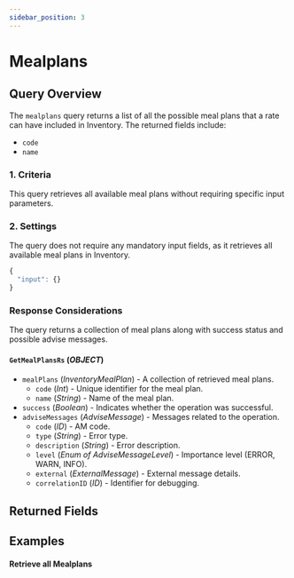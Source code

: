 ```yaml
---
sidebar_position: 3
---
```











































# Mealplans

## Query Overview

The `mealplans` query returns a list of all the possible meal plans that a rate can have included in Inventory. The returned fields include:

* `code`
* `name`

### 1. Criteria

This query retrieves all available meal plans without requiring specific input parameters.

### 2. Settings

The query does not require any mandatory input fields, as it retrieves all available meal plans in Inventory.

```js
{
  "input": {}
}
```

### Response Considerations

The query returns a collection of meal plans along with success status and possible advise messages.

#### `GetMealPlansRs` (*OBJECT*)
* `mealPlans` (*InventoryMealPlan*) - A collection of retrieved meal plans.
    * `code` (*Int*) - Unique identifier for the meal plan.
    * `name` (*String*) - Name of the meal plan.
* `success` (*Boolean*) - Indicates whether the operation was successful.
* `adviseMessages` (*AdviseMessage*) - Messages related to the operation.
    * `code` (*ID*) - AM code.
    * `type` (*String*) - Error type.
    * `description` (*String*) - Error description.
    * `level` (*Enum of AdviseMessageLevel*) - Importance level (ERROR, WARN, INFO).
    * `external` (*ExternalMessage*) - External message details.
    * `correlationID` (*ID*) - Identifier for debugging.







## Returned Fields

<GetMealPlansRs />


## Examples

#### Retrieve all Mealplans

<GraphqlSample query={mealplansQuery} />